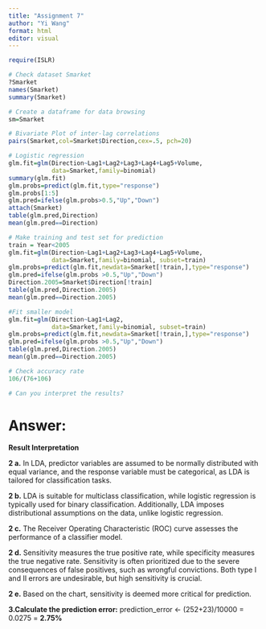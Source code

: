 ```yaml
---
title: "Assignment 7"
author: "Yi Wang"
format: html
editor: visual
---
```


```R

require(ISLR)

# Check dataset Smarket
?Smarket
names(Smarket)
summary(Smarket)

# Create a dataframe for data browsing
sm=Smarket

# Bivariate Plot of inter-lag correlations
pairs(Smarket,col=Smarket$Direction,cex=.5, pch=20)

# Logistic regression
glm.fit=glm(Direction~Lag1+Lag2+Lag3+Lag4+Lag5+Volume,
            data=Smarket,family=binomial)
summary(glm.fit)
glm.probs=predict(glm.fit,type="response") 
glm.probs[1:5]
glm.pred=ifelse(glm.probs>0.5,"Up","Down")
attach(Smarket)
table(glm.pred,Direction)
mean(glm.pred==Direction)

# Make training and test set for prediction
train = Year<2005
glm.fit=glm(Direction~Lag1+Lag2+Lag3+Lag4+Lag5+Volume,
            data=Smarket,family=binomial, subset=train)
glm.probs=predict(glm.fit,newdata=Smarket[!train,],type="response") 
glm.pred=ifelse(glm.probs >0.5,"Up","Down")
Direction.2005=Smarket$Direction[!train]
table(glm.pred,Direction.2005)
mean(glm.pred==Direction.2005)

#Fit smaller model
glm.fit=glm(Direction~Lag1+Lag2,
            data=Smarket,family=binomial, subset=train)
glm.probs=predict(glm.fit,newdata=Smarket[!train,],type="response") 
glm.pred=ifelse(glm.probs >0.5,"Up","Down")
table(glm.pred,Direction.2005)
mean(glm.pred==Direction.2005)

# Check accuracy rate
106/(76+106)

# Can you interpret the results?

```

# Answer:

**Result Interpretation**

**2 a.** In LDA, predictor variables are assumed to be normally distributed with equal variance, and the response variable must be categorical, as LDA is tailored for classification tasks.

**2 b.** LDA is suitable for multiclass classification, while logistic regression is typically used for binary classification. Additionally, LDA imposes distributional assumptions on the data, unlike logistic regression.

**2 c.** The Receiver Operating Characteristic (ROC) curve assesses the performance of a classifier model.

**2 d.** Sensitivity measures the true positive rate, while specificity measures the true negative rate. Sensitivity is often prioritized due to the severe consequences of false positives, such as wrongful convictions. Both type I and II errors are undesirable, but high sensitivity is crucial.

**2 e.** Based on the chart, sensitivity is deemed more critical for prediction.

**3.Calculate the prediction error:**
prediction_error <- (252+23)/10000 = 0.0275 = **2.75%**
